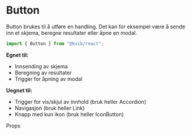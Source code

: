 
<Meta of={ButtonStories} />

# Button

Button brukes til å utføre en handling. Det kan for eksempel være å sende inn et skjema, beregne resultater eller åpne en modal.

```jsx
import { Button } from "@kvib/react";
```

<DocsContainer>

**Egnet til:**

- Innsending av skjema
- Beregning av resultater
- Trigger for åpning av modal

**Uegnet til:**

- Trigger for vis/skjul av innhold (bruk heller Accordion)
- Navigasjon (bruk heller Link)
- Knapp med kun ikon (bruk heller IconButton)


<DocsHeading light>Props</DocsHeading>

<Canvas of={ButtonStories.Preview} />
<Controls of={ButtonStories.Preview} />

</DocsContainer>
